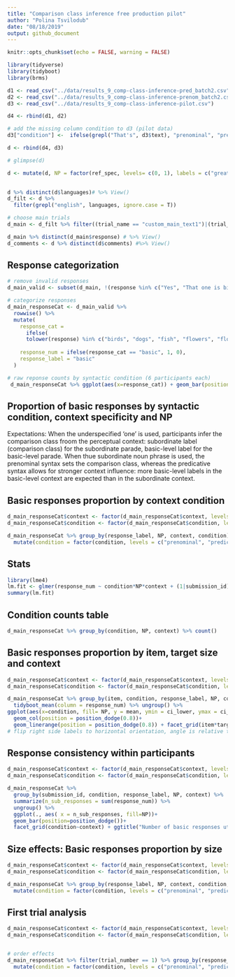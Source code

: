 ```yaml
--- 
title: "Comparison class inference free production pilot"
author: "Polina Tsvilodub"
date: "08/18/2019"
output: github_document
---
```

```r
knitr::opts_chunk$set(echo = FALSE, warning = FALSE)

```

``` r
library(tidyverse)
library(tidyboot)
library(brms)
```

``` r
d1 <- read_csv("../data/results_9_comp-class-inference-pred_batch2.csv")
d2 <- read_csv("../data/results_9_comp-class-inference-prenom_batch2.csv")
d3 <- read_csv("../data/results_9_comp-class-inference-pilot.csv")

d4 <- rbind(d1, d2)

# add the missing column condition to d3 (pilot data)
d3["condition"] <-  ifelse(grepl("That's", d3$text), "prenominal", "predicative")

d <- rbind(d4, d3)

# glimpse(d)
```
``` r
d <- mutate(d, NP = factor(ref_spec, levels= c(0, 1), labels = c("great dane", "one")), context = factor(pic_spec, levels = c(0, 1), labels = c("Parade of Dogs", "Parade of Great Danes")))
             
```

``` r
d %>% distinct(d$languages)# %>% View()
d_filt <- d %>% 
  filter(grepl("english", languages, ignore.case = T))

# choose main trials 
d_main <- d_filt %>% filter((trial_name == "custom_main_text1")|(trial_name == "custom_main_text2")) %>% select(submission_id, trial_number, NP, context, item, response, condition, context, text, target_size)

d_main %>% distinct(d_main$response) # %>% View()
d_comments <- d %>% distinct(d$comments) #%>% View()
```
## Response categorization
```r
# remove invalid responses 
d_main_valid <- subset(d_main, !(response %in% c("Yes", "That one is big", "That chihuahua is small", "That great dane is big", "those dogs are small", "the swordfish are big", "those eagles are big", "those dandelions are small", "that tree on the far left is big", "that pug on the left is small", "ones", "this is a little pug", "there is a little bonsai", "that's a big dog", "that sunflower is large", "that is a little bird", "that fish is large" ))) 

# categorize responses
d_main_responseCat <- d_main_valid %>%
  rowwise() %>%
  mutate(  
    response_cat =
      ifelse(
      tolower(response) %in% c("birds", "dogs", "fish", "flowers", "flower", "large dogs", "dogs in the line", "other birds in the group", "small dogs", "trees"), "basic", ifelse(tolower(response) %in% c("plant", "animal"), "super", "sub")),
    
    response_num = ifelse(response_cat == "basic", 1, 0),
    response_label = "basic"
  )

```

``` r
# raw reponse counts by syntactic condition (6 participants each)
 d_main_responseCat %>% ggplot(aes(x=response_cat)) + geom_bar(position=position_dodge()) + facet_wrap(~condition) 
```
## Proportion of basic responses by syntactic condition, context specificity and NP 

Expectations: When the underspecified 'one' is used, participants infer the comparison class froom the perceptual context: subordinate label (comparison class) for the subordinate parade, basic-level label for the basic-level parade. When thue subordinate noun phrase is used, the prenominal syntax sets the comparison class, whereas the predicative syntax allows for stronger context influence: more basic-level labels in the basic-level context are expected than in the subordinate context. 

## Basic responses proportion by context condition
``` r
d_main_responseCat$context <- factor(d_main_responseCat$context, levels = c("Parade of Great Danes", "Parade of Dogs"))
d_main_responseCat$condition <- factor(d_main_responseCat$condition, levels = c("prenominal", "predicative"))

d_main_responseCat %>% group_by(response_label, NP, context, condition) %>% tidyboot_mean(column = response_num) %>% ungroup() %>% 
  mutate(condition = factor(condition, levels = c("prenominal", "predicative"), labels = c("That's a big NP", "That NP is big"))) %>% ggplot(aes(x=condition, y = mean, fill = NP, ymin = ci_lower, ymax = ci_upper)) + geom_col(position = position_dodge(0.8))+   geom_linerange(position = position_dodge(0.8)) + scale_fill_manual("NP", values = c("great dane" = "blue", "one" = "brown")) + facet_grid(~context)  
```

## Stats
``` r


library(lme4)
lm.fit <- glmer(response_num ~ condition*NP*context + (1|submission_id), data = d_main_responseCat, family = "binomial" )
summary(lm.fit)
```
## Condition counts table 
``` r
d_main_responseCat %>% group_by(condition, NP, context) %>% count()

```
## Basic responses proportion by item, target size and context
``` r
d_main_responseCat$context <- factor(d_main_responseCat$context, levels = c("Parade of Great Danes", "Parade of Dogs"))
d_main_responseCat$condition <- factor(d_main_responseCat$condition, levels = c("prenominal", "predicative"))

d_main_responseCat %>% group_by(item, condition, response_label, NP, context, target_size) %>% 
  tidyboot_mean(column = response_num) %>% ungroup() %>%  
ggplot(aes(x=condition, fill= NP, y = mean, ymin = ci_lower, ymax = ci_upper)) +
  geom_col(position = position_dodge(0.8))+
  geom_linerange(position = position_dodge(0.8)) + facet_grid(item*target_size~context, space = "free_y") + coord_flip() + theme(strip.text.y = element_text(angle = 0)) + scale_fill_manual("NP", values = c("great dane" = "blue", "one" = "brown")) # + ggsave("by_item.jpg", width = 15, height = 20, units= "in")
# flip right side labels to horizontal orientation, angle is relative to normal 

```
## Response consistency within participants
``` r
d_main_responseCat$context <- factor(d_main_responseCat$context, levels = c("Parade of Great Danes", "Parade of Dogs"))
d_main_responseCat$condition <- factor(d_main_responseCat$condition, levels = c("prenominal", "predicative"))

d_main_responseCat %>%
  group_by(submission_id, condition, response_label, NP, context) %>%
  summarize(n_sub_responses = sum(response_num)) %>%
  ungroup() %>% 
  ggplot(., aes( x = n_sub_responses, fill=NP))+
  geom_bar(position=position_dodge())+
  facet_grid(condition~context) + ggtitle("Number of basic responses uttered per participant in the 3 trials") + scale_fill_manual("NP", values = c("great dane" = "blue", "one" = "brown"))
```
## Size effects: Basic responses proportion by size 
``` r
d_main_responseCat$context <- factor(d_main_responseCat$context, levels = c("Parade of Great Danes", "Parade of Dogs"))
d_main_responseCat$condition <- factor(d_main_responseCat$condition, levels = c("prenominal", "predicative"))

d_main_responseCat %>% group_by(response_label, NP, context, condition, target_size) %>% tidyboot_mean(column = response_num) %>% ungroup() %>% 
  mutate(condition = factor(condition, levels = c("prenominal", "predicative"), labels = c("That's a big NP", "That NP is big"))) %>% ggplot(aes(x=condition, y = mean, fill = NP, ymin = ci_lower, ymax = ci_upper)) + geom_col(position = position_dodge(0.8))+   geom_linerange(position = position_dodge(0.8)) + scale_fill_manual("NP", values = c("great dane" = "blue", "one" = "brown")) + facet_grid(target_size~context)

```
## First trial analysis
```r
d_main_responseCat$context <- factor(d_main_responseCat$context, levels = c("Parade of Great Danes", "Parade of Dogs"))
d_main_responseCat$condition <- factor(d_main_responseCat$condition, levels = c("prenominal", "predicative"))


# order effects 
d_main_responseCat %>% filter(trial_number == 1) %>% group_by(response_label, NP, context, condition) %>% tidyboot_mean(column = response_num) %>% ungroup() %>% 
  mutate(condition = factor(condition, levels = c("prenominal", "predicative"), labels = c("That's a big NP", "That NP is big"))) %>% ggplot(aes(x=condition, y = mean, fill = NP, ymin = ci_lower, ymax = ci_upper)) + geom_col(position = position_dodge(0.8))+   geom_linerange(position = position_dodge(0.8)) + scale_fill_manual("NP", values = c("great dane" = "blue", "one" = "brown")) + facet_grid(~context)

```